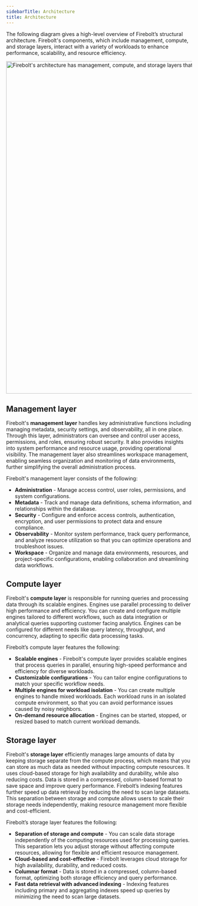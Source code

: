 ```yaml
---
sidebarTitle: Architecture
title: Architecture
---
```



The following diagram gives a high-level overview of Firebolt’s structural architecture. Firebolt's components, which include management, compute, and storage layers, interact with a variety of workloads to enhance performance, scalability, and resource efficiency.

<img src="../../assets/images/fireboltarchitecture.png" alt="Firebolt's architecture has management, compute, and storage layers that work with various workloads." width="900"/>

## Management layer

Firebolt's **management layer** handles key administrative functions including managing metadata, security settings, and observability, all in one place. Through this layer, administrators can oversee and control user access, permissions, and roles, ensuring robust security. It also provides insights into system performance and resource usage, providing operational visibility. The management layer also streamlines workspace management, enabling seamless organization and monitoring of data environments, further simplifying the overall administration process.

Firebolt's management layer consists of the following:

* **Administration** - Manage access control, user roles, permissions, and system configurations.
* **Metadata** - Track and manage data definitions, schema information, and relationships within the database.
* **Security** - Configure and enforce access controls, authentication, encryption, and user permissions to protect data and ensure compliance.
* **Observability** - Monitor system performance, track query performance, and analyze resource utilization so that you can optimize operations and troubleshoot issues.
* **Workspace** - Organize and manage data environments, resources, and project-specific configurations, enabling collaboration and streamlining data workflows.

## Compute layer

Firebolt's **compute layer** is responsible for running queries and processing data through its scalable engines. Engines use parallel processing to deliver high performance and efficiency. You can create and configure multiple engines tailored to different workflows, such as data integration or analytical queries supporting customer facing analytics. Engines can be configured for different needs like query latency, throughput, and concurrency, adapting to specific data processing tasks. 

Firebolt’s compute layer features the following:

* **Scalable engines** - Firebolt's compute layer provides scalable engines that process queries in parallel, ensuring high-speed performance and efficiency for diverse workloads.
* **Customizable configurations** - You can tailor engine configurations to match your specific workflow needs.
* **Multiple engines for workload isolation** - You can create multiple engines to handle mixed workloads. Each workload runs in an isolated compute environment, so that you can avoid performance issues caused by noisy neighbors.
* **On-demand resource allocation** - Engines can be started, stopped, or resized based to match current workload demands.

## Storage layer

Firebolt's **storage layer** efficiently manages large amounts of data by keeping storage separate from the compute process, which means that you can store as much data as needed without impacting compute resources. It uses cloud-based storage for high availability and durability, while also reducing costs. Data is stored in a compressed, column-based format to save space and improve query performance. Firebolt’s indexing features further speed up data retrieval by reducing the need to scan large datasets. This separation between storage and compute allows users to scale their storage needs independently, making resource management more flexible and cost-efficient. 

Firebolt’s storage layer features the following:

* **Separation of storage and compute** - You can scale data storage independently of the computing resources used for processing queries. This separation lets you adjust storage without affecting compute resources, allowing for flexible and efficient resource management.
* **Cloud-based and cost-effective** - Firebolt leverages cloud storage for high availability, durability, and reduced costs.
* **Columnar format** - Data is stored in a compressed, column-based format, optimizing both storage efficiency and query performance.
* **Fast data retrieval with advanced indexing** - Indexing features including primary and aggregating indexes speed up queries by minimizing the need to scan large datasets.